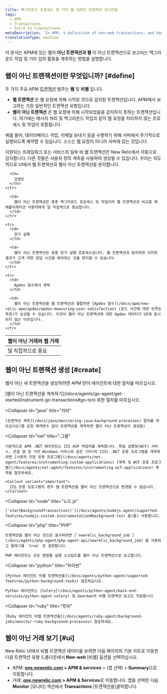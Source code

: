 ```yaml
---
title: 백그라운드 프로세스 및 기타 웹 이외의 트랜잭션 모니터링
tags:
  - APM
  - Transactions
  - Intro to transactions
metaDescription: 'In APM, a definition of non-web transactions, and how to custom instrument background tasks and other activity as non-web transactions.'
translationType: machine
---
```


이 문서는 APM에 있는 웹이 **아닌 트랜잭션과 웹** 이 아닌 트랜잭션으로 보고되는 백그라운드 작업 및 기타 임의 활동을 계측하는 방법을 설명합니다.

## 웹이 아닌 트랜잭션이란 무엇입니까? [#define]

두 가지 주요 APM [트랜잭션](/docs/apm/transactions/intro-transactions/transactions-new-relic-apm) 범주는 **웹** 및 **비웹** 입니다.

* **웹 트랜잭션** 은 웹 요청에 의해 시작된 것으로 감지된 트랜잭션입니다. APM에서 보고하는 가장 일반적인 트랜잭션 유형입니다.
* **웹이 아닌 트랜잭션** 은 웹 요청에 의해 시작되었음을 감지하지 못하는 트랜잭션입니다. 여기에는 메시지 처리 및 백그라운드 작업과 같이 웹 요청을 처리하지 않는 프로세스 및 작업이 포함됩니다.

예를 들어, 데이터베이스 작업, 이메일 보내기 등을 수행하기 위해 서버에서 주기적으로 실행되도록 예약할 수 있습니다. 소스는 웹 요청이 아니라 서버에 있는 것입니다.

지원되는 프레임워크 또는 서비스의 일부 비 웹 트랜잭션은 New Relic에서 자동으로 감지합니다. 다른 것들은 사용자 정의 계측을 사용하여 생성될 수 있습니다. 우리는 의도적으로 UI에서 웹 트랜잭션과 웹이 아닌 트랜잭션을 분리합니다.

<table>
  <thead>
    <tr>
      <th style={{ width: "200px" }}>
        웹이 아닌 거래와 웹 거래
      </th>

      <th>
        코멘트
      </th>
    </tr>
  </thead>

  <tbody>
    <tr>
      <td>
        덜 직접적으로 중요
      </td>

      <td>
        웹이 아닌 트랜잭션은 종종 백그라운드 프로세스 및 작업이며 웹 트랜잭션과 비교할 때 애플리케이션 사용자에게 덜 직접적으로 중요합니다.
      </td>
    </tr>

    <tr>
      <td>
        장기 실행
      </td>

      <td>
        웹이 아닌 트랜잭션은 종종 장기 실행 프로세스입니다. 웹 트랜잭션과 분리하면 이러한 결과가 고객 대면 응답 시간을 왜곡하는 것을 방지할 수 있습니다.
      </td>
    </tr>

    <tr>
      <td>
        Apdex 점수에서 생략
      </td>

      <td>
        웹이 아닌 트랜잭션을 웹 트랜잭션과 결합하면 [Apdex 점수](/docs/apm/new-relic-apm/apdex/apdex-measuring-user-satisfaction) (로드 시간에 대한 만족도 측정)가 손상될 수 있습니다. 이것이 웹이 아닌 트랜잭션에 대한 Apdex 데이터가 UI에 표시되지 않는 이유입니다.
      </td>
    </tr>
  </tbody>
</table>

## 웹이 아닌 트랜잭션 생성 [#create]

웹이 아닌 새 트랜잭션을 생성하려면 APM 언어 에이전트에 대한 절차를 따르십시오.

<CollapserGroup>
  <Collapser
    id="go"
    title="가다"
  >
    [웹이 아닌 트랜잭션을 계측하기](/docs/agents/go-agent/get-started/instrument-go-transactions#go-txn) 위한 절차를 따르십시오.
  </Collapser>

  <Collapser
    id="java"
    title="자바"
  >
    [트랜잭션 계측](/docs/java/monitoring-java-background-processes) 절차를 따르십시오(웹 요청 매개변수 없이 트랜잭션을 계측하면 웹이 아닌 트랜잭션이 생성됨).
  </Collapser>

  <Collapser
    id="net"
    title=".그물"
  >
    기본적으로 APM .NET 에이전트는 IIS ASP 작업자를 계측합니다. 독립 실행형(WCF) 서비스, 콘솔 앱 및 기타 Windows 서비스와 같은 기타(비 IIS) .NET 응용 프로그램을 계측하려면 [사용자 지정 응용 프로그램](/docs/agents/net-agent/features/instrumenting-custom-applications) [계측 및 WCF 응용 프로그램](/docs/agents/net-agent/features/instrumenting-wcf-applications) 계측을 참조하세요.

    <Callout variant="important">
      IIS 응용 프로그램의 경우 웹 트랜잭션을 웹이 아닌 트랜잭션으로 변경할 수 없습니다.
    </Callout>
  </Collapser>

  <Collapser
    id="node"
    title="노드.js"
  >
    [`startBackgroundTransaction()`](/docs/agents/nodejs-agent/supported-features/nodejs-custom-instrumentation#background-txn) 을(를) 사용합니다.
  </Collapser>

  <Collapser
    id="php"
    title="PHP"
  >
    트랜잭션을 웹이 아닌 것으로 표시하려면 [`newrelic_background_job`](/docs/agents/php-agent/php-agent-api/newrelic_background_job) 을 사용하고 플래그를 `true` 로 설정합니다.

    PHP 에이전트는 모든 명령줄 실행 스크립트를 웹이 아닌 트랜잭션으로 보고합니다.
  </Collapser>

  <Collapser
    id="python"
    title="파이썬"
  >
    [Python 에이전트 비웹 트랜잭션을](/docs/agents/python-agent/supported-features/python-background-tasks) 참조하십시오.

    Python 에이전트는 [Celery](/docs/agents/python-agent/back-end-services/python-agent-celery) 및 Gearman의 비웹 트랜잭션 보고도 지원합니다.
  </Collapser>

  <Collapser
    id="ruby"
    title="루비"
  >
    [Ruby 에이전트 비웹 트랜잭션을](/docs/agents/ruby-agent/background-jobs/monitor-ruby-background-processes) 참조하세요.
  </Collapser>
</CollapserGroup>

## 웹이 아닌 거래 보기 [#ui]

New Relic UI에서 비웹 트랜잭션 데이터를 보려면 다음 페이지의 기본 차트로 이동한 다음 트랜잭션 유형 드롭다운에서 **Non-web** \[비웹] 옵션을 선택하십시오.

* APM: **[one.newrelic.com](https://one.newrelic.com/all-capabilities) > APM & services** > (앱 선택) > **Summary**으로 이동합니다.
* 거래: **[one.newrelic.com](https://one.newrelic.com/all-capabilities) > APM & Services**로 이동합니다. 앱을 선택한 다음 **Monitor** \[모니터] 섹션에서 **Transactions** \[트랜잭션을]클릭합니다.